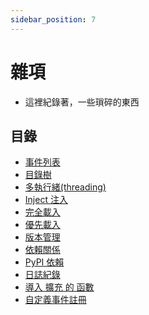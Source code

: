 ```yaml
---
sidebar_position: 7
---
```


# 雜項
- 這裡紀錄著，一些瑣碎的東西

## 目錄
- [事件列表](./events_list.mdx)
- [目錄樹](./tree.mdx)
- [多執行緒(threading)](./thread.mdx)
- [Inject 注入](./inject.mdx)
- [完全載入](./focus_load.mdx)
- [優先載入](./pre_load.mdx)
- [版本管理](./version.mdx)
- [依賴關係](./dependencies.mdx)
- [PyPI 依賴](./pip.mdx)
- [日誌紀錄](./log.mdx)
- [導入 擴充 的 函數](./plugin.mdx)
- [自定義事件註冊](./event.mdx)